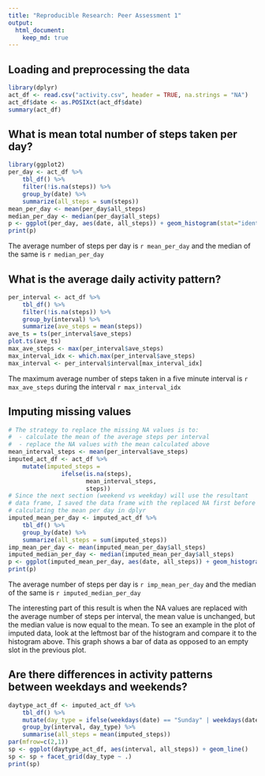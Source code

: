 ```yaml
---
title: "Reproducible Research: Peer Assessment 1"
output: 
  html_document:
    keep_md: true
---
```



## Loading and preprocessing the data

```r
library(dplyr)
act_df <- read.csv("activity.csv", header = TRUE, na.strings = "NA") 
act_df$date <- as.POSIXct(act_df$date)
summary(act_df)
```

## What is mean total number of steps taken per day?
```r
library(ggplot2)
per_day <- act_df %>%
    tbl_df() %>%
    filter(!is.na(steps)) %>%
    group_by(date) %>%
    summarize(all_steps = sum(steps))
mean_per_day <- mean(per_day$all_steps)
median_per_day <- median(per_day$all_steps)
p <- ggplot(per_day, aes(date, all_steps)) + geom_histogram(stat="identity")
print(p)
```

The average number of steps per day is `r mean_per_day` and the median of the same is `r median_per_day`

## What is the average daily activity pattern?

```r
per_interval <- act_df %>%
    tbl_df() %>%
    filter(!is.na(steps)) %>%
    group_by(interval) %>%
    summarize(ave_steps = mean(steps))
ave_ts = ts(per_interval$ave_steps)
plot.ts(ave_ts)
max_ave_steps <- max(per_interval$ave_steps)
max_interval_idx <- which.max(per_interval$ave_steps)
max_interval <- per_interval$interval[max_interval_idx]
```
The maximum average number of steps taken in a five minute interval is `r max_ave_steps` during the interval `r max_interval_idx`

## Imputing missing values

```r
# The strategy to replace the missing NA values is to: 
#  - calculate the mean of the average steps per interval
#  - replace the NA values with the mean calculated above
mean_interval_steps <- mean(per_interval$ave_steps)
imputed_act_df <- act_df %>% 
    mutate(imputed_steps = 
               ifelse(is.na(steps), 
                      mean_interval_steps, 
                      steps))
# Since the next section (weekend vs weekday) will use the resultant 
# data frame, I saved the data frame with the replaced NA first before
# calculating the mean per day in dplyr
imputed_mean_per_day <- imputed_act_df %>%
    tbl_df() %>%
    group_by(date) %>%
    summarize(all_steps = sum(imputed_steps))
imp_mean_per_day <- mean(imputed_mean_per_day$all_steps)
imputed_median_per_day <- median(imputed_mean_per_day$all_steps)
p <- ggplot(imputed_mean_per_day, aes(date, all_steps)) + geom_histogram(stat="identity")
print(p)
```

The average number of steps per day is `r imp_mean_per_day` and the median of the same is `r imputed_median_per_day`

The interesting part of this result is when the NA values are replaced with the average number of steps per interval, the mean value is unchanged, but the median value is now equal to the mean.  To see an example in the plot of imputed data, look at the leftmost bar of the histogram and compare it to the histogram above.  This graph shows a bar of data as opposed to an empty slot in the previous plot.

## Are there differences in activity patterns between weekdays and weekends?
```r
daytype_act_df <- imputed_act_df %>%
    tbl_df() %>%
    mutate(day_type = ifelse(weekdays(date) == "Sunday" | weekdays(date) == "Saturday", "weekend", "weekday")) %>%
    group_by(interval, day_type) %>%
    summarise(all_steps = mean(imputed_steps))
par(mfrow=c(2,1))
sp <- ggplot(daytype_act_df, aes(interval, all_steps)) + geom_line()
sp <- sp + facet_grid(day_type ~ .)
print(sp)
```
